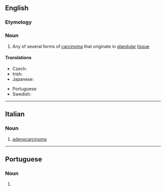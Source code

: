 ==English==

===Etymology===
{{prefix|adeno|carcinoma|lang=en}}

===Noun===
{{wikipedia}}
{{en-noun|s|adenocarcinomata}}

# {{lb|en|oncology}} Any of several forms of [[carcinoma]] that originate in [[glandular]] [[tissue]]

====Translations====
{{trans-top|any of several forms of carcinoma that originate in glandular tissue}}
* Czech: {{t|cs|adenokarcinom|m}}
* Irish: {{t|ga|adanacarcanóma|m}}
* Japanese: {{t|ja|腺癌|tr=せんがん, sengan}}
{{trans-mid}}
* Portuguese: {{t+|pt|adenocarcinoma|m}}
* Swedish: {{t+|sv|adenokarcinom|n}}
{{trans-bottom}}

----

==Italian==
{{wikipedia|lang=it}}

===Noun===
{{it-noun|m}}

# {{lb|it|oncology}} [[#English|adenocarcinoma]]

----

==Portuguese==

===Noun===
{{pt-noun|m}}

# {{lb|pt|oncology}} {{l|en|adenocarcinoma}} {{gloss|any of several forms of carcinoma that originate in glandular tissue}}